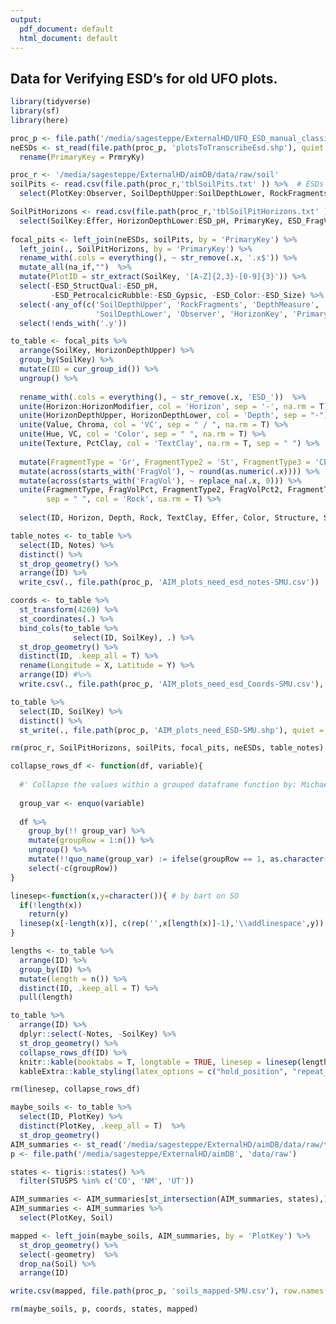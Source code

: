 ```yaml
---
output:
  pdf_document: default
  html_document: default
---
```

## Data for Verifying ESD's for old UFO plots. 

```r
library(tidyverse)
library(sf)
library(here)
```

```r

proc_p <- file.path('/media/sagesteppe/ExternalHD/UFO_ESD_manual_classification', 'data/processed')
neESDs <- st_read(file.path(proc_p, 'plotsToTranscribeEsd.shp'), quiet = T) %>% 
  rename(PrimaryKey = PrmryKy)

proc_r <- '/media/sagesteppe/ExternalHD/aimDB/data/raw/soil'
soilPits <- read.csv(file.path(proc_r,'tblSoilPits.txt' )) %>%  # ESDs cannot be in this table..
  select(PlotKey:Observer, SoilDepthUpper:SoilDepthLower, RockFragments, DepthMeasure, Notes, PrimaryKey)

SoilPitHorizons <- read.csv(file.path(proc_r,'tblSoilPitHorizons.txt' )) %>% 
  select(SoilKey:Effer, HorizonDepthLower:ESD_pH, PrimaryKey, ESD_FragVolPct2:ESD_FragmentType3)
  
focal_pits <- left_join(neESDs, soilPits, by = 'PrimaryKey') %>% 
  left_join(., SoilPitHorizons, by = 'PrimaryKey') %>% 
  rename_with(.cols = everything(), ~ str_remove(.x, '.x$')) %>% 
  mutate_all(na_if,"")  %>% 
  mutate(PlotID = str_extract(SoilKey, '[A-Z]{2,3}-[0-9]{3}')) %>% 
  select(-ESD_StructQual:-ESD_pH,
         -ESD_PetrocalcicRubble:-ESD_Gypsic, -ESD_Color:-ESD_Size) %>% 
  select(-any_of(c('SoilDepthUpper', 'RockFragments', 'DepthMeasure', 
                   'SoilDepthLower', 'Observer', 'HorizonKey', 'PrimaryKey'))) %>% 
  select(!ends_with('.y')) 

to_table <- focal_pits %>% 
  arrange(SoilKey, HorizonDepthUpper) %>% 
  group_by(SoilKey) %>% 
  mutate(ID = cur_group_id()) %>% 
  ungroup() %>% 
  
  rename_with(.cols = everything(), ~ str_remove(.x, 'ESD_'))  %>% 
  unite(Horizon:HorizonModifier, col = 'Horizon', sep = '-', na.rm = T) %>% 
  unite(HorizonDepthUpper, HorizonDepthLower, col = 'Depth', sep = "-") %>% 
  unite(Value, Chroma, col = 'VC', sep = " / ", na.rm = T) %>% 
  unite(Hue, VC, col = 'Color', sep = " ", na.rm = T) %>% 
  unite(Texture, PctClay, col = 'TextClay', na.rm = T, sep = " ") %>% 
  
  mutate(FragmentType = 'Gr', FragmentType2 = 'St', FragmentType3 = 'Cb') %>% 
  mutate(across(starts_with('FragVol'), ~ round(as.numeric(.x)))) %>% 
  mutate(across(starts_with('FragVol'), ~ replace_na(.x, 0))) %>% 
  unite(FragmentType, FragVolPct, FragmentType2, FragVolPct2, FragmentType3, FragVolPct3,
        sep = " ", col = 'Rock', na.rm = T) %>% 
  
  select(ID, Horizon, Depth, Rock, TextClay, Effer, Color, Structure, SoilKey, PlotKey, Notes)

table_notes <- to_table %>% 
  select(ID, Notes) %>% 
  distinct() %>% 
  st_drop_geometry() %>% 
  arrange(ID) %>% 
  write_csv(., file.path(proc_p, 'AIM_plots_need_esd_notes-SMU.csv'))

coords <- to_table %>% 
  st_transform(4269) %>% 
  st_coordinates(.) %>% 
  bind_cols(to_table %>% 
              select(ID, SoilKey), .) %>% 
  st_drop_geometry() %>% 
  distinct(ID, .keep_all = T) %>% 
  rename(Longitude = X, Latitude = Y) %>% 
  arrange(ID) #%>% 
  write.csv(., file.path(proc_p, 'AIM_plots_need_esd_Coords-SMU.csv'), row.names = F)

to_table %>% 
  select(ID, SoilKey) %>% 
  distinct() %>% 
  st_write(., file.path(proc_p, 'AIM_plots_need_ESD-SMU.shp'), quiet = T, append = F)

rm(proc_r, SoilPitHorizons, soilPits, focal_pits, neESDs, table_notes)
```


```r

collapse_rows_df <- function(df, variable){
  
  #' Collapse the values within a grouped dataframe function by: Michael Harper
  
  group_var <- enquo(variable)
  
  df %>%
    group_by(!! group_var) %>%
    mutate(groupRow = 1:n()) %>%
    ungroup() %>%
    mutate(!!quo_name(group_var) := ifelse(groupRow == 1, as.character(!! group_var), "")) %>%
    select(-c(groupRow))
}

linesep<-function(x,y=character()){ # by bart on SO
  if(!length(x))
    return(y)
  linesep(x[-length(x)], c(rep('',x[length(x)]-1),'\\addlinespace',y))  
}

lengths <- to_table %>% 
  arrange(ID) %>% 
  group_by(ID) %>% 
  mutate(length = n()) %>% 
  distinct(ID, .keep_all = T) %>% 
  pull(length)

to_table %>% 
  arrange(ID) %>% 
  dplyr::select(-Notes, -SoilKey) %>% 
  st_drop_geometry() %>% 
  collapse_rows_df(ID) %>% 
  knitr::kable(booktabs = T, longtable = TRUE, linesep = linesep(lengths)) %>% 
  kableExtra::kable_styling(latex_options = c("hold_position", "repeat_header")) 

rm(linesep, collapse_rows_df)
```


```r

maybe_soils <- to_table %>% 
  select(ID, PlotKey) %>% 
  distinct(PlotKey, .keep_all = T)  %>% 
  st_drop_geometry()
AIM_summaries <- st_read('/media/sagesteppe/ExternalHD/aimDB/data/raw/terrestrialPlots/TerrestrialPlots.shp')
p <- file.path('/media/sagesteppe/ExternalHD/aimDB', 'data/raw')

states <- tigris::states() %>% 
  filter(STUSPS %in% c('CO', 'NM', 'UT'))

AIM_summaries <- AIM_summaries[st_intersection(AIM_summaries, states),] 
AIM_summaries <- AIM_summaries %>% 
  select(PlotKey, Soil)

mapped <- left_join(maybe_soils, AIM_summaries, by = 'PlotKey') %>% 
  st_drop_geometry() %>% 
  select(-geometry)  %>% 
  drop_na(Soil) %>% 
  arrange(ID)

write.csv(mapped, file.path(proc_p, 'soils_mapped-SMU.csv'), row.names = F)

rm(maybe_soils, p, coords, states, mapped)
```

```r

```

